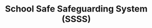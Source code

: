 ---
title: "School Safe Safeguarding System (SSSS)"
description: "About School Safe Safeguarding System"
---